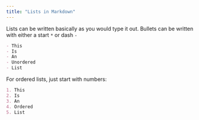 ```yaml
---
title: "Lists in Markdown"
---
```


Lists can be written basically as you would type it out. Bullets can be written with either a start `*` or dash `-`

```md
- This
- Is
- An
- Unordered
- List
```

For ordered lists, just start with numbers:

```md
1. This
2. Is
3. An
4. Ordered
5. List
```